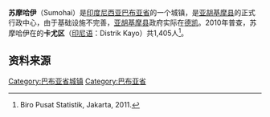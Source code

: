 {{Infobox settlement
|name          = 苏摩哈伊<br>Sumohai
|native_name            =  <!-- for cities whose native name is not in English -->
|nickname               = 
|motto                  = 
|settlement_type= 城镇
|image_skyline          = 
|imagesize              = 
|image_caption          = 
|image_flag             = 
|image_seal             = 
|image_shield           = 
|image_map              = 
|mapsize                = 
|map_caption            = 
|pushpin_map           = Indonesia West Papua
|pushpin_label_position = bottom
|pushpin_map_caption    = 苏摩哈伊在[[巴布亚省|巴布亚省]]的位置
|pushpin_map1           =
|pushpin_label_position1 =
|pushpin_map_caption1    =
|coordinates_display    =
|coordinates_region     =
|subdivision_type       = 国家
|subdivision_name       = {{flag|Indonesia}}
|subdivision_type1      = 省
|subdivision_name1      = [[巴布亚省|巴布亚省]]
|subdivision_type2     =[[县|县]]
|subdivision_name2     =[[亚胡基摩县|亚胡基摩县]]
|subdivision_type3     =
|subdivision_name3     =
|government_type        = 
|leader_title           = 
|leader_name            = 
|leader_title1          =  <!-- for places with, say, both a mayor and a city manager -->
|leader_name1           = 
|leader_title2          =
|leader_name2           =
|leader_title3          =
|leader_name3           = 
|established_title      =  <!-- Settled -->
|established_date       = 
|established_title2     =  <!-- Incorporated (town) -->
|established_date2      = 
|established_title3     =  <!-- Incorporated (city) -->
|established_date3      = 
|area_magnitude         = 
|area_total_km2             = 
|area_total_sq_mi        = 
|area_land_km2              = 
|area_land_sq_mi         = 
|area_water_km2             = 
|area_water_sq_mi        = 
|area_water_percent     = 
|area_urban_km2             = 
|area_urban_sq_mi        = 
|area_metro_km2             = 
|area_metro_sq_mi        = 
|population_as_of       = 2010
|population_note        = 
|population_total       = 1,405
|population_density_km2     = 
|population_density_sq_mi = 
|population_metro       =
|population_density_metro_km2 =
|population_density_metro_mi2 =
|population_urban       = 
|population_density_urban_km2 =
|population_density_urban_mi2 =
|timezone               = [[印尼东部时间|印尼东部时间]]
|utc_offset             = +9
|timezone_DST           = 
|utc_offset_DST         = 
|latd=4|latm=29|lats=40 |latNS=S
|longd=139|longm=31|longs=41 |longEW=E
|elevation_m            = 
|elevation_ft           = 
|postal_code_type       =  <!-- enter ZIP code, Postcode, Post code, Postal code... -->
|postal_code            =
|area_code              =
|website                = 
|footnotes              = 
}}

'''苏摩哈伊'''（Sumohai）是[[印度尼西亚|印度尼西亚]][[巴布亚省|巴布亚省]]的一个城镇，是[[亚胡基摩县|亚胡基摩县]]的正式行政中心，由于基础设施不完善，[[亚胡基摩县|亚胡基摩县]]政府实际在[[德凯|德凯]]。2010年普查，苏摩哈伊在的'''卡尤区'''（[[印尼语|印尼语]]：Distrik Kayo）共1,405人<ref>Biro Pusat Statistik, Jakarta, 2011.</ref>。

== 资料来源 ==

<references />

{{地理小作品}}

[[Category:巴布亚省城镇|Category:巴布亚省城镇]]

[[Category:巴布亚省|Category:巴布亚省]]